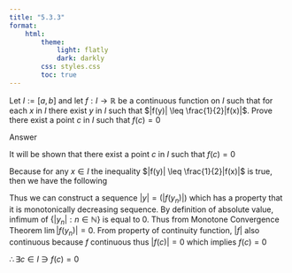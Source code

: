 ```yaml
---
title: "5.3.3"
format:
    html:
        theme:
            light: flatly
            dark: darkly
        css: styles.css
        toc: true
---
```


Let $I := [a,b]$ and let $f : I \to \mathbb{R}$ be a continuous function on $I$ such that for each $x$ in $I$ there exist $y$ in $I$ such that $|f(y)| \leq \frac{1}{2}|f(x)|$. Prove there exist a point $c$ in $I$ such that $f(c) = 0$

Answer 

It will be shown that there exist a point $c$ in $I$ such that $f(c) = 0$

Because for any $x \in I$ the inequality $|f(y)| \leq \frac{1}{2}|f(x)|$ is true, then we have the following

\begin{align*}
    |f(y_0)| & \leq \frac{1}{2}|f(x)| \\
    |f(y_1)| & \leq \frac{1}{2}|f(y_0)|  \leq \frac{1}{2^2}|f(x)|\\
    .\\
    .\\
    .\\
    |f(y_n)| & \leq \frac{1}{2}|f(y_{n-1})| \leq \frac{1}{2^n+1}|f(x)|
\end{align*}

Thus we can construct a sequence $|y| = (|f(y_n)|)$ which has a property that it is monotonically decreasing sequence. By definition of absolute value, infimum of $\{|y_n| : n \in \mathbb{N}\}$ is equal to 0. Thus from Monotone Convergence Theorem $\lim |f(y_n)| = 0$. From property of continuity function, $|f|$ also continuous because $f$ continuous thus $|f(c)| = 0$ which implies $f(c) = 0$

$\therefore \exists c \in I \ni f(c) = 0$
